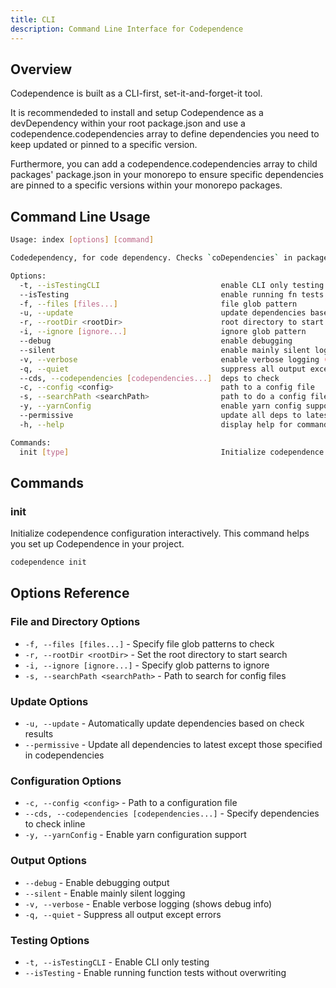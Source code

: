 ```yaml
---
title: CLI
description: Command Line Interface for Codependence
---
```


<section>

## Overview

Codependence is built as a CLI-first, set-it-and-forget-it tool.

It is recommendeded to install and setup Codependence as a devDependency within your root package.json and use a codependence.codependencies array to define dependencies you need to keep updated or pinned to a specific version.

Furthermore, you can add a codependence.codependencies array to child packages' package.json in your monorepo to ensure specific dependencies are pinned to a specific versions within your monorepo packages.

## Command Line Usage

```bash
Usage: index [options] [command]

Codedependency, for code dependency. Checks `coDependencies` in package.json files to ensure dependencies are up-to-date

Options:
  -t, --isTestingCLI                           enable CLI only testing
  --isTesting                                  enable running fn tests w/o overwriting
  -f, --files [files...]                       file glob pattern
  -u, --update                                 update dependencies based on check
  -r, --rootDir <rootDir>                      root directory to start search
  -i, --ignore [ignore...]                     ignore glob pattern
  --debug                                      enable debugging
  --silent                                     enable mainly silent logging
  -v, --verbose                                enable verbose logging (shows debug info)
  -q, --quiet                                  suppress all output except errors
  --cds, --codependencies [codependencies...]  deps to check
  -c, --config <config>                        path to a config file
  -s, --searchPath <searchPath>                path to do a config file search
  -y, --yarnConfig                             enable yarn config support
  --permissive                                 update all deps to latest except those in codependencies
  -h, --help                                   display help for command

Commands:
  init [type]                                  Initialize codependence configuration interactively
```

## Commands

### init

Initialize codependence configuration interactively. This command helps you set up Codependence in your project.

```bash
codependence init
```

## Options Reference

### File and Directory Options
- `-f, --files [files...]` - Specify file glob patterns to check
- `-r, --rootDir <rootDir>` - Set the root directory to start search
- `-i, --ignore [ignore...]` - Specify glob patterns to ignore
- `-s, --searchPath <searchPath>` - Path to search for config files

### Update Options
- `-u, --update` - Automatically update dependencies based on check results
- `--permissive` - Update all dependencies to latest except those specified in codependencies

### Configuration Options
- `-c, --config <config>` - Path to a configuration file
- `--cds, --codependencies [codependencies...]` - Specify dependencies to check inline
- `-y, --yarnConfig` - Enable yarn configuration support

### Output Options
- `--debug` - Enable debugging output
- `--silent` - Enable mainly silent logging
- `-v, --verbose` - Enable verbose logging (shows debug info)
- `-q, --quiet` - Suppress all output except errors

### Testing Options
- `-t, --isTestingCLI` - Enable CLI only testing
- `--isTesting` - Enable running function tests without overwriting

</section>
